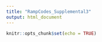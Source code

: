 ```yaml
---
title: "RampCodes_Supplemental3"
output: html_document
---
```


```r
knitr::opts_chunk$set(echo = TRUE)
```

